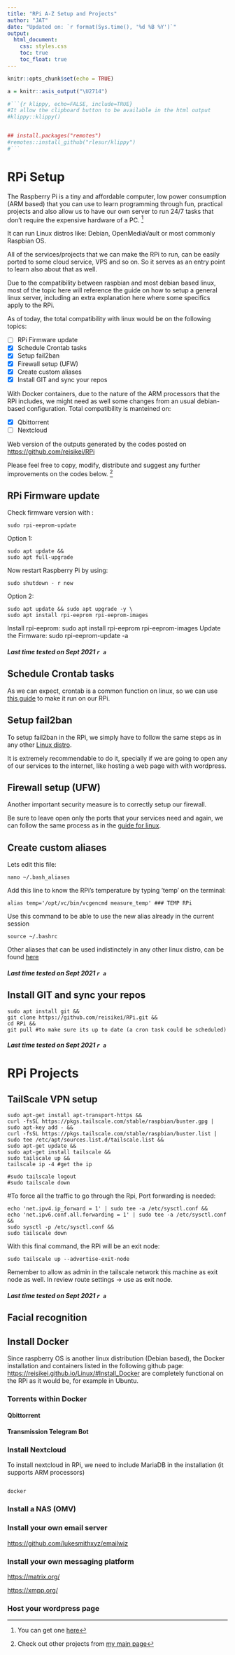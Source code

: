 ```yaml
---
title: "RPi A-Z Setup and Projects"
author: "JAT"
date: "Updated on: `r format(Sys.time(), '%d %B %Y')`"
output:
  html_document:
    css: styles.css
    toc: true
    toc_float: true
---
```



```r
knitr::opts_chunk$set(echo = TRUE)
```

```r
a = knitr::asis_output("\U2714")
```


```r

#```{r klippy, echo=FALSE, include=TRUE}
#It allow the clipboard button to be available in the html output
#klippy::klippy()


## install.packages("remotes")
#remotes::install_github("rlesur/klippy")
#```

```



# **RPi Setup**



The Raspberry Pi is a tiny and affordable computer, low power consumption (ARM based) that you can use to learn programming through fun, practical projects and also allow us to have our own server to run 24/7 tasks that don't require the expensive hardware of a PC. [^1]

It can run Linux distros like: Debian, OpenMediaVault or most commonly Raspbian OS.


All of the services/projects that we can make the RPi to run, can be easily ported to some cloud service, VPS and so on. So it serves as an entry point to learn also about that as well.

Due to the compatibility between raspbian and most debian based linux, most of the topic here will reference the guide on how to setup a general linux server, including an extra explanation here where some specifics apply to the RPi.

As of today, the total compatibility with linux would be on the following topics:

- [ ] RPi Firmware update
- [x] Schedule Crontab tasks
- [x] Setup fail2ban
- [x] Firewall setup (UFW)
- [x] Create custom aliases
- [x] Install GIT and sync your repos

With Docker containers, due to the nature of the ARM processors that the RPi includes, we might need as well some changes from an usual debian-based configuration. Total compatibility is manteined on:

- [X] Qbittorrent
- [ ] Nextcloud


Web version of the outputs generated by the codes posted on <https://github.com/reisikei/RPi>

Please feel free to copy, modify, distribute and suggest any further improvements on the codes below. [^2]


## RPi Firmware update

Check firmware version with :

  ``` 
  sudo rpi-eeprom-update
   ```
   
Option 1:

 ``` 
sudo apt update &&
sudo apt full-upgrade
```

Now restart Raspberry Pi by using:

 ```  
sudo shutdown - r now
 ```
 
Option 2:
``` 
sudo apt update && sudo apt upgrade -y \
sudo apt install rpi-eeprom rpi-eeprom-images
```    
Install rpi-eeprom:  sudo apt install rpi-eeprom rpi-eeprom-images
Update the Firmware: sudo rpi-eeprom-update -a

##### **Last time tested on Sept 2021 `r a`**



## Schedule Crontab tasks

As we can expect, crontab is a common function on linux, so we can use [this guide](https://reisikei.github.io/Linux/#Schedule_Crontab_tasks) to make it run on our RPi.




## Setup fail2ban
 
 To setup fail2ban in the RPi, we simply have to follow the same steps as in any other [Linux distro](https://reisikei.github.io/Linux/#Setup_fail2ban).
 
 It is extremely recommendable to do it, specially if we are going to open any of our services to the internet, like hosting a web page with with wordpress.
 
 
 
## Firewall setup (UFW)
 
Another important security measure is to correctly setup our firewall.

Be sure to leave open only the ports that your services need and again, we can follow the same process as in the [guide for linux](https://reisikei.github.io/Linux/#Firewall_setup_(ufw)).

## Create custom aliases 
 
Lets edit this file:

```
nano ~/.bash_aliases
```

Add this line to know the RPi's temperature by typing 'temp' on the terminal:
```
alias temp='/opt/vc/bin/vcgencmd measure_temp' ### TEMP RPi
```

Use this command to be able to use the new alias already in the current session
```
source ~/.bashrc
```

Other aliases that can be used indistinctely in any other linux distro, can be found [here](https://reisikei.github.io/Linux/#Create_custom_aliases)

##### **Last time tested on Sept 2021 `r a`**

## Install GIT and sync your repos
 
 ```
 sudo apt install git &&
 git clone https://github.com/reisikei/RPi.git &&
 cd RPi &&
 git pull #to make sure its up to date (a cron task could be scheduled)
```

##### **Last time tested on Sept 2021 `r a`**




# **RPi Projects**

## TailScale VPN setup

```
sudo apt-get install apt-transport-https &&
curl -fsSL https://pkgs.tailscale.com/stable/raspbian/buster.gpg | sudo apt-key add - &&
curl -fsSL https://pkgs.tailscale.com/stable/raspbian/buster.list | sudo tee /etc/apt/sources.list.d/tailscale.list &&
sudo apt-get update &&
sudo apt-get install tailscale &&
sudo tailscale up &&
tailscale ip -4 #get the ip 

#sudo tailscale logout
#sudo tailscale down
 ```
 
#To force all the traffic to go through the Rpi, Port forwarding is needed:

```
echo 'net.ipv4.ip_forward = 1' | sudo tee -a /etc/sysctl.conf &&
echo 'net.ipv6.conf.all.forwarding = 1' | sudo tee -a /etc/sysctl.conf &&
sudo sysctl -p /etc/sysctl.conf &&
sudo tailscale down
```

With this final command, the RPi will be an exit node:

```
sudo tailscale up --advertise-exit-node
```

Remember to allow as admin in the tailscale network this machine as exit node as well. In review route settings -> use as exit node.

##### **Last time tested on Sept 2021 `r a`**


## Facial recognition

## Install Docker

Since raspberry OS is another linux distribution (Debian based), the Docker installation and containers listed in the following github page:
<https://reisikei.github.io/Linux/#Install_Docker> are completely functional on the RPi as it would be, for example in Ubuntu.

### Torrents within Docker

#### Qbittorrent

#### Transmission Telegram Bot

### Install Nextcloud

To install nextcloud in RPi, we need to include MariaDB in the installation (it supports ARM processors)

```

docker

```

### Install a NAS (OMV)

### Install your own email server

<https://github.com/lukesmithxyz/emailwiz>

### Install your own messaging platform

<https://matrix.org/>

<https://xmpp.org/>

### Host your wordpress page



[^1]: You can get one [here ](https://www.amazon.es/Waveshare-Completely-Multi-Media-Capability-Networking/dp/B089DGSLZW/ref=sr_1_8?__mk_es_ES=%C3%85M%C3%85%C5%BD%C3%95%C3%91&dchild=1&keywords=raspberry%2Bpi%2B4&qid=1634023704&sr=8-8&th=1)
[^2]: Check out other projects from [my main page](https://reisikei.github.io/reisikei/)